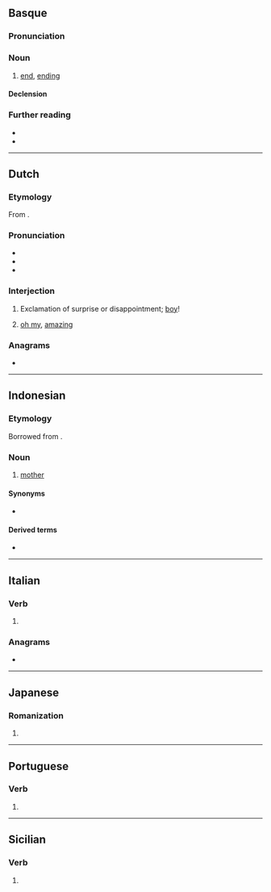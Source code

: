 {{also|amaí}}
==Basque==

===Pronunciation===
{{eu-IPA}}

===Noun===
{{eu-noun|in}}

# [[end]], [[ending]]

====Declension====
{{eu-decl-inanim}}

===Further reading===
* {{R:EH}}
* {{R:OEH}}

----

==Dutch==

===Etymology===
From {{der|nl|en|oh my}}.

===Pronunciation===
* {{IPA|nl|/aːˈmɑi̯/}}
* {{audio|nl|Nl-amai.ogg|Audio}}
* {{hyphenation|nl|amai}}

===Interjection===
{{head|nl|interjection}}

# {{lb|nl|Belgium}} Exclamation of surprise or disappointment; [[boy]]!
#: {{ux|nl|'''Amai''', [[wat|wa']][[een|ne]] [[klap]]!|'''[[jee|Jee]]''', what a [[punch]] (or [[thunderstroke]])|inline=1}}
#: {{ux|nl|Wa'ne [[stoot]], '''amai'''!|What a [[blunder]], '''gosh'''!|inline=1}}
# {{lb|nl|Belgium}} [[oh my]], [[amazing]]
#: {{ux|nl|'''Amai''', da'ziet er goed uit!|'''Oh my''', that is looking good!|inline=1}}

===Anagrams===
* {{l|nl|maai}}

----

==Indonesian==

===Etymology===
Borrowed from {{bor|id|min|amai}}.

===Noun===
{{id-noun}}

# [[mother]]

====Synonyms====
* {{l|id|ibu}}

====Derived terms====
* {{l|id|amai-amai}}

----

==Italian==

===Verb===
{{head|it|verb form}}

# {{inflection of|it|amare||1|s|phis}}

===Anagrams===
* {{anagrams|it|a=aaim|amia}}

----

==Japanese==

===Romanization===
{{ja-romaji}}

# {{ja-romanization of|あまい}}

----

==Portuguese==

===Verb===
{{head|pt|verb form}}

# {{pt-verb-form-of|amar}}

----

==Sicilian==

===Verb===
{{head|scn|verb form}}

# {{inflection of|scn|amari||1|s|pret|act|ind}}